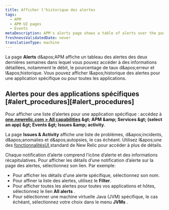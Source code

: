 ```yaml
---
title: Afficher l'historique des alertes
tags:
  - APM
  - APM UI pages
  - Events
metaDescription: APM's alerts page shows a table of alerts over the past two weeks that you can drill down into for details.
freshnessValidatedDate: never
translationType: machine
---
```


La page <DNT>**Alerts**</DNT> d&amp;apos;APM affiche un tableau des alertes des deux dernières semaines dans lequel vous pouvez accéder à des informations détaillées, notamment le débit, le pourcentage de taux d&amp;apos;erreur et l&amp;apos;historique. Vous pouvez afficher l&amp;apos;historique des alertes pour une application spécifique ou pour toutes les applications.

## Alertes pour des applications spécifiques [#alert\_procedures][#alert_procedures]

Pour afficher une liste d’alertes pour une application spécifique : accédez à <DNT>**[one.newrelic.com &gt; All capabilities](https://one.newrelic.com/all-capabilities) &amp;gt; APM &amp;amp; Services &amp;gt; (select an app) &amp;gt; Events &amp;gt; Issues &amp;amp; activity**</DNT>.

La page <DNT>**Issues &amp; Activity**</DNT> affiche une liste de problèmes, d&amp;apos;incidents, d&amp;apos;anomalies et d&amp;apos;autopsies, le cas échéant. Utilisez l&amp;apos;une des [fonctionnalitésUI ](/docs/new-relic-solutions/new-relic-one/introduction-new-relic-platform)standard de New Relic pour accéder à plus de détails.

Chaque notification d’alerte comprend l’icône d’alerte et des informations récapitulatives. Pour afficher les détails d’une notification d’alerte sur la page des alertes, sélectionnez son lien. Par exemple:

* Pour afficher les détails d’une alerte spécifique, sélectionnez son nom.
* Pour affiner la liste des alertes, utilisez le <DNT>**Filter**</DNT>.
* Pour afficher toutes les alertes pour toutes vos applications et hôtes, sélectionnez le lien <DNT>**All alerts**</DNT> .
* Pour sélectionner une machine virtuelle Java (JVM) spécifique, le cas échéant, sélectionnez votre choix dans le menu <DNT>**JVMs**</DNT> .